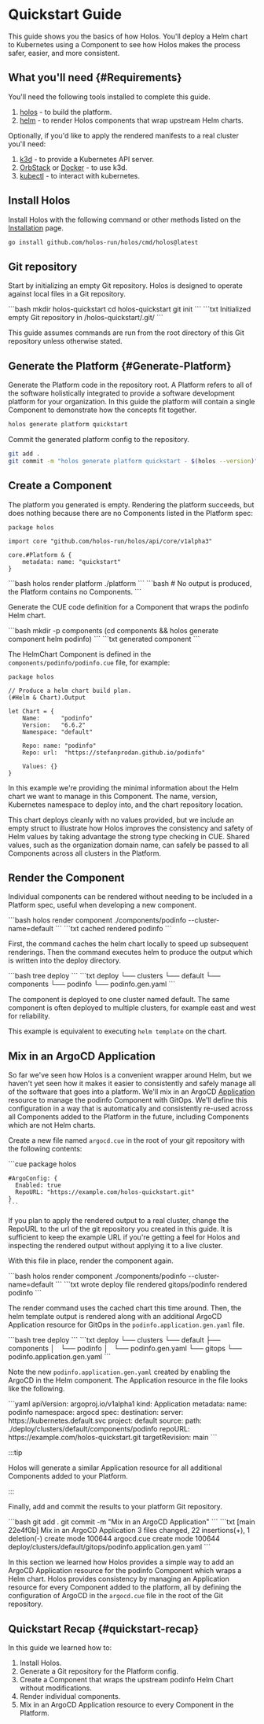 
# Quickstart Guide

This guide shows you the basics of how Holos.  You'll deploy a Helm chart to
Kubernetes using a Component to see how Holos makes the process safer, easier,
and more consistent.

## What you'll need {#Requirements}

You'll need the following tools installed to complete this guide.

1. [holos](/docs/install) - to build the platform.
2. [helm](https://helm.sh/docs/intro/install/) - to render Holos components that
wrap upstream Helm charts.

Optionally, if you'd like to apply the rendered manifests to a real cluster
you'll need:

1. [k3d](https://k3d.io/#installation) - to provide a Kubernetes API server.
2. [OrbStack](https://docs.orbstack.dev/install) or
[Docker](https://docs.docker.com/get-docker/) - to use k3d.
3. [kubectl](https://kubernetes.io/docs/tasks/tools/) - to interact with
kubernetes.

## Install Holos

Install Holos with the following command or other methods listed on the
[Installation](/docs/install/) page.

```bash
go install github.com/holos-run/holos/cmd/holos@latest
```

## Git repository

Start by initializing an empty Git repository.  Holos is designed to operate
against local files in a Git repository.

<Tabs groupId="init">
  <TabItem value="command" label="Command">
    ```bash
    mkdir holos-quickstart
    cd holos-quickstart
    git init
    ```
  </TabItem>
  <TabItem value="output" label="Output">
    ```txt
    Initialized empty Git repository in /holos-quickstart/.git/
    ```
  </TabItem>
</Tabs>

This guide assumes commands are run from the root directory of this Git
repository unless otherwise stated.

## Generate the Platform {#Generate-Platform}

Generate the Platform code in the repository root.  A Platform refers to all of
the software holistically integrated to provide a software development platform
for your organization.  In this guide the platform will contain a single
Component to demonstrate how the concepts fit together.

```bash
holos generate platform quickstart
```

Commit the generated platform config to the repository.

```bash
git add .
git commit -m "holos generate platform quickstart - $(holos --version)"
```

## Create a Component

The platform you generated is empty.  Rendering the platform succeeds, but does
nothing because there are no Components listed in the Platform spec:

```cue
package holos

import core "github.com/holos-run/holos/api/core/v1alpha3"

core.#Platform & {
	metadata: name: "quickstart"
}
```

<Tabs groupId="render">
  <TabItem value="command" label="Command">
    ```bash
    holos render platform ./platform
    ```
  </TabItem>
  <TabItem value="output" label="Output">
    ```bash
    # No output is produced, the Platform contains no Components.
    ```
  </TabItem>
</Tabs>

Generate the CUE code definition for a Component that wraps the podinfo Helm
chart.

<Tabs groupId="gen-podinfo">
  <TabItem value="command" label="Command">
    ```bash
    mkdir -p components
    (cd components && holos generate component helm podinfo)
    ```
  </TabItem>
  <TabItem value="output" label="Output">
    ```txt
    generated component
    ```
  </TabItem>
</Tabs>

The HelmChart Component is defined in the `components/podinfo/podinfo.cue` file, for example:

```cue
package holos

// Produce a helm chart build plan.
(#Helm & Chart).Output

let Chart = {
	Name:      "podinfo"
	Version:   "6.6.2"
	Namespace: "default"

	Repo: name: "podinfo"
	Repo: url:  "https://stefanprodan.github.io/podinfo"

	Values: {}
}
```

In this example we're providing the minimal information about the Helm chart we
want to manage in this Component.  The name, version, Kubernetes namespace to
deploy into, and the chart repository location.

This chart deploys cleanly with no values provided, but we include an empty
struct to illustrate how Holos improves the consistency and safety of Helm
values by taking advantage the strong type checking in CUE.  Shared values, such
as the organization domain name, can safely be passed to all Components across
all clusters in the Platform.

## Render the Component

Individual components can be rendered without needing to be included in a
Platform spec, useful when developing a new component.

<Tabs groupId="render-podinfo">
  <TabItem value="command" label="Command">
    ```bash
    holos render component ./components/podinfo --cluster-name=default
    ```
  </TabItem>
  <TabItem value="output" label="Output">
    ```txt
    cached
    rendered podinfo
    ```
  </TabItem>
</Tabs>

First, the command caches the helm chart locally to speed up subsequent
renderings.  Then the command executes helm to produce the output which is
written into the deploy directory.

<Tabs groupId="tree-podinfo">
  <TabItem value="command" label="Command">
    ```bash
    tree deploy
    ```
  </TabItem>
  <TabItem value="output" label="Output">
    ```txt
    deploy
    └── clusters
        └── default
            └── components
                └── podinfo
                    └── podinfo.gen.yaml
    ```
  </TabItem>
</Tabs>

The component is deployed to one cluster named default. The same component is
often deployed to multiple clusters, for example east and west for reliability.

This example is equivalent to executing `helm template` on the chart.

## Mix in an ArgoCD Application

So far we've seen how Holos is a convenient wrapper around Helm, but we haven't
yet seen how it makes it easier to consistently and safely manage all of the
software that goes into a platform.  We'll mix in an ArgoCD
[Application][application] resource to manage the podinfo Component with GitOps.
We'll define this configuration in a way that is automatically and consistently
re-used across all Components added to the Platform in the future, including
Components which are not Helm charts.

Create a new file named `argocd.cue` in the root of your git repository with the
following contents:

<Tabs groupId="argocd-config">
  <TabItem value="command" label="File: argocd.cue">
    ```cue
    package holos

    #ArgoConfig: {
      Enabled: true
      RepoURL: "https://example.com/holos-quickstart.git"
    }
    ```
  </TabItem>
  <TabItem value="note" label="Note">
    If you plan to apply the rendered output to a real cluster, change the RepoURL
    to the url of the git repository you created in this guide.  It is sufficient to
    keep the example URL if you're getting a feel for Holos and inspecting the
    rendered output without applying it to a live cluster.
  </TabItem>
</Tabs>

With this file in place, render the component again.

<Tabs groupId="render-podinfo-argocd">
  <TabItem value="command" label="Command">
    ```bash
    holos render component ./components/podinfo --cluster-name=default
    ```
  </TabItem>
  <TabItem value="output" label="Output">
    ```txt
    wrote deploy file
    rendered gitops/podinfo
    rendered podinfo
    ```
  </TabItem>
</Tabs>

The render command uses the cached chart this time around.  Then, the helm
template output is rendered along with an additional ArgoCD Application resource
for GitOps in the `podinfo.application.gen.yaml` file.

<Tabs groupId="tree-podinfo-argocd">
  <TabItem value="command" label="Command">
    ```bash
    tree deploy
    ```
  </TabItem>
  <TabItem value="output" label="Output">
    ```txt
    deploy
    └── clusters
        └── default
            ├── components
            │   └── podinfo
            │       └── podinfo.gen.yaml
            └── gitops
                └── podinfo.application.gen.yaml
    ```
  </TabItem>
</Tabs>

Note the new `podinfo.application.gen.yaml` created by enabling the ArgoCD in
the Helm component.  The Application resource in the file looks like the
following.

<Tabs groupId="podinfo-application">
  <TabItem value="file" label="podinfo.application.gen.yaml">
    ```yaml
    apiVersion: argoproj.io/v1alpha1
    kind: Application
    metadata:
      name: podinfo
      namespace: argocd
    spec:
      destination:
        server: https://kubernetes.default.svc
      project: default
      source:
        path: ./deploy/clusters/default/components/podinfo
        repoURL: https://example.com/holos-quickstart.git
        targetRevision: main
    ```
  </TabItem>
</Tabs>

:::tip

Holos will generate a similar Application resource for all additional Components
added to your Platform.

:::

Finally, add and commit the results to your platform Git repository.

<Tabs groupId="commit-argo">
  <TabItem value="command" label="Command">
    ```bash
    git add .
    git commit -m "Mix in an ArgoCD Application"
    ```
  </TabItem>
  <TabItem value="output" label="Output">
    ```txt
    [main 22e4f0b] Mix in an ArgoCD Application
     3 files changed, 22 insertions(+), 1 deletion(-)
     create mode 100644 argocd.cue
     create mode 100644 deploy/clusters/default/gitops/podinfo.application.gen.yaml
    ```
  </TabItem>
</Tabs>

In this section we learned how Holos provides a simple way to add an ArgoCD
Application resource for the podinfo Component which wraps a Helm chart.  Holos
provides consistency by managing an Application resource for every Component
added to the platform, all by defining the configuration of ArgoCD in the
`argocd.cue` file in the root of the Git repository.

## Quickstart Recap {#quickstart-recap}

In this guide we learned how to:

1. Install Holos.
2. Generate a Git repository for the Platform config.
3. Create a Component that wraps the upstream podinfo Helm Chart without modifications.
4. Render individual components.
5. Mix in an ArgoCD Application resource to every Component in the Platform.

[application]: https://argo-cd.readthedocs.io/en/stable/user-guide/application-specification/
